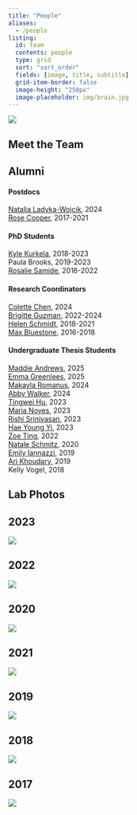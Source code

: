 ```yaml
---
title: "People"
aliases: 
  - /people
listing:
  id: team
  contents: people
  type: grid
  sort: "sort_order"
  fields: [image, title, subtitle]
  grid-item-border: false
  image-height: "250px"
  image-placeholder: img/brain.jpg
---
```


![](/people/img/memolab_group_2024.jpg)

## Meet the Team

::: {#team}
:::

## Alumni

::::: grid
::: {.g-col-12 .g-col-sm-6}
#### Postdocs

[Natalia Ladyka-Wojcik](https://www.linkedin.com/in/natalia-ladyka-wojcik-8404b6134/), 2024\
[Rose Cooper](https://www.linkedin.com/in/rose-cooper-b46b8957/), 2017-2021

#### PhD Students

[Kyle Kurkela](https://www.linkedin.com/in/kyle-kurkela/), 2018-2023\
Paula Brooks, 2019-2023\
[Rosalie Samide](https://www.linkedin.com/in/rosalie-samide/), 2016-2022

#### Research Coordinators

[Colette Chen](https://www.linkedin.com/in/colettecchen/), 2024\
[Brigitte Guzman](https://www.linkedin.com/in/brigitte-guzman-a5a649194/), 2022-2024\
[Helen Schmidt](https://www.linkedin.com/in/helenschmidt1/), 2018-2021\
[Max Bluestone](https://www.linkedin.com/in/max-bluestone/), 2016-2018
:::

::: {.g-col-12 .g-col-sm-6}
#### Undergraduate Thesis Students

[Maddie Andrews](https://www.linkedin.com/in/maddie-andrews-795456224/), 2025\
[Emma Greenlees](https://www.linkedin.com/in/emma-greenlees/), 2025\
[Makayla Romanus](https://www.linkedin.com/in/makayla-romanus-056711205/), 2024\
[Abby Walker](https://www.linkedin.com/in/awalker33/), 2024\
[Tingwei Hu](https://www.linkedin.com/in/tingweijerryhu/), 2023\
[Maria Noyes](https://www.linkedin.com/in/maria-noyes-99b4a91b4/), 2023\
[Rishi Srinivasan](https://www.linkedin.com/in/rishi-srinivasan-5736a7126/), 2023\
[Hae Young Yi](https://www.linkedin.com/in/haeyoungyi102923/), 2023\
[Zoe Ting](https://www.linkedin.com/in/zoe-ting-1b14201a1/), 2022\
[Natale Schmitz](https://www.linkedin.com/in/natale-schmitz-797383156/), 2020\
[Emily Iannazzi](https://www.linkedin.com/in/emily-iannazzi-4a3840155/), 2019\
[Ari Khoudary](https://www.linkedin.com/in/arikhoudary/), 2019\
Kelly Vogel, 2018
:::
:::::

## Lab Photos

::: panel-tabset
## 2023

![](/people/img/photo_gallery/20230506_231616842.jpg)

## 2022

![](/people/img/photo_gallery/20221006_185636537.MP.jpg)

## 2020

![](/people/img/photo_gallery/20200505.jpg)

## 2021

![](/people/img/photo_gallery/20210728.jpg)

## 2019

![](/people/img/photo_gallery/20191214.jpg)

## 2018

![](/people/img/photo_gallery/20181206_160504.jpg)

## 2017

![](/people/img/photo_gallery/memolab_group_2017.jpg)
:::
